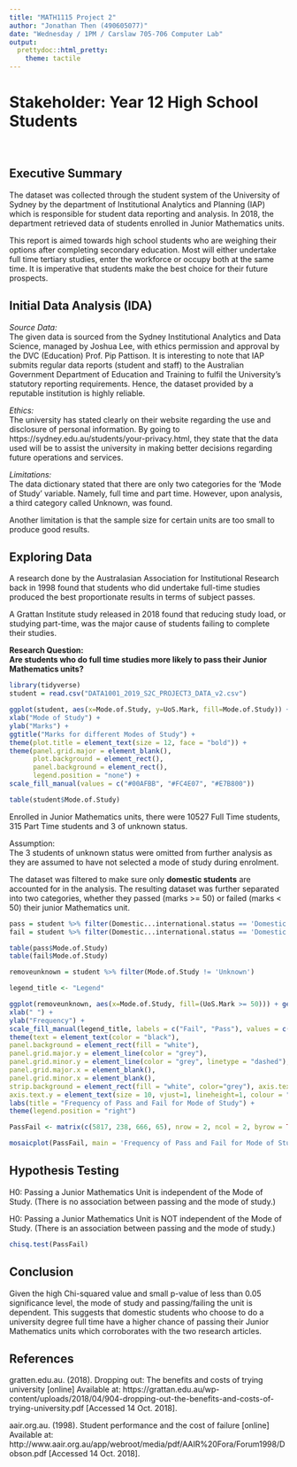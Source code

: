 ---
title: "MATH1115 Project 2"
author: "Jonathan Then (490605077)"
date: "Wednesday / 1PM / Carslaw 705-706 Computer Lab"
output: 
  prettydoc::html_pretty:
    theme: tactile
---

# Stakeholder: Year 12 High School Students

<br>

## Executive Summary
The dataset was collected through the student system of the University of Sydney by the department of Institutional Analytics and Planning (IAP) which  is responsible for student data reporting and analysis. In 2018, the department retrieved data of students enrolled in Junior Mathematics units.  

This report is aimed towards high school students who are weighing their options after completing secondary education. Most will either undertake full time tertiary studies, enter the workforce or occupy both at the same time. It is imperative that students make the best choice for their future prospects.

## Initial Data Analysis (IDA)
*Source Data:*  
The given data is sourced from the Sydney Institutional Analytics and Data Science, managed by Joshua Lee, with ethics permission and approval by the DVC (Education) Prof. Pip Pattison. It is interesting to note that IAP submits regular data reports (student and staff) to the Australian Government Department of Education and Training to fulfil the University's statutory reporting requirements. Hence, the dataset provided by a reputable institution is highly reliable.

*Ethics:*  
The university has stated clearly on their website regarding the use and disclosure of personal information. By going to https://sydney.edu.au/students/your-privacy.html, they state that the data used will be to assist the university in making better decisions regarding future operations and services.

*Limitations:*  
The data dictionary stated that there are only two categories for the 'Mode of Study' variable. Namely, full time and part time. However, upon analysis, a third category called Unknown, was found.  

Another limitation is that the sample size for certain units are too small to produce good results.

## Exploring Data  
A research done by the Australasian Association for Institutional Research back in 1998 found that students who did undertake full-time studies produced the best proportionate results in terms of subject passes.

A Grattan Institute study released in 2018 found that reducing study load, or studying part-time, was the major cause of students failing to complete their studies. 

**Research Question:  
Are students who do full time studies more likely to pass their Junior Mathematics units?**
```{r, echo=FALSE, message=FALSE, warning=FALSE}
library(tidyverse)
student = read.csv("DATA1001_2019_S2C_PROJECT3_DATA_v2.csv")
```

```{r, echo=FALSE, message=FALSE, warning=FALSE}
ggplot(student, aes(x=Mode.of.Study, y=UoS.Mark, fill=Mode.of.Study)) + geom_boxplot() +
xlab("Mode of Study") + 
ylab("Marks") + 
ggtitle("Marks for different Modes of Study") +
theme(plot.title = element_text(size = 12, face = "bold")) +
theme(panel.grid.major = element_blank(), 
      plot.background = element_rect(),
      panel.background = element_rect(), 
      legend.position = "none") + 
scale_fill_manual(values = c("#00AFBB", "#FC4E07", "#E7B800"))

table(student$Mode.of.Study)
```

Enrolled in Junior Mathematics units, there were 10527 Full Time students, 315 Part Time students and 3 of unknown status.    

Assumption:   
The 3 students of unknown status were omitted from further analysis as they are assumed to have not selected a mode of study during enrolment.

The dataset was filtered to make sure only **domestic students** are accounted for in the analysis. The resulting dataset was further separated into two categories, whether they passed (marks >= 50) or failed (marks < 50) their junior Mathematics unit.

```{r, echo=FALSE, message=FALSE, warning=FALSE}
pass = student %>% filter(Domestic...international.status == 'Domestic') %>% filter(UoS.Mark >= 50) %>% filter(Mode.of.Study != 'Unknown')
fail = student %>% filter(Domestic...international.status == 'Domestic') %>% filter(UoS.Mark < 50)

table(pass$Mode.of.Study)
table(fail$Mode.of.Study)
```

```{r, echo=FALSE, message=FALSE, warning=FALSE}
removeunknown = student %>% filter(Mode.of.Study != 'Unknown')

legend_title <- "Legend"

ggplot(removeunknown, aes(x=Mode.of.Study, fill=(UoS.Mark >= 50))) + geom_bar(colour = 'black') +
xlab(" ") + 
ylab("Frequency") + 
scale_fill_manual(legend_title, labels = c("Fail", "Pass"), values = c("#E33223", "#54DE20")) +
theme(text = element_text(color = "black"),
panel.background = element_rect(fill = "white"),
panel.grid.major.y = element_line(color = "grey"),
panel.grid.minor.y = element_line(color = "grey", linetype = "dashed"),
panel.grid.major.x = element_blank(),
panel.grid.minor.x = element_blank(),
strip.background = element_rect(fill = "white", color="grey"), axis.text.x = element_text(size = 10, face = 'bold', vjust=1, lineheight=1, colour = "black"),
axis.text.y = element_text(size = 10, vjust=1, lineheight=1, colour = "black")) +
labs(title = "Frequency of Pass and Fail for Mode of Study") +
theme(legend.position = "right")
```

```{r, echo=FALSE, message=FALSE, warning=FALSE}
PassFail <- matrix(c(5817, 238, 666, 65), nrow = 2, ncol = 2, byrow = TRUE, dimnames = list(c("Pass", "Fail"), c("Full Time", "Part Time")))

mosaicplot(PassFail, main = 'Frequency of Pass and Fail for Mode of Study', color = c('#54DE20', '#E33223'))
```

## Hypothesis Testing  
H0: Passing a Junior Mathematics Unit is independent of the Mode of Study. (There is no association between passing and the mode of study.)  

H0: Passing a Junior Mathematics Unit is NOT independent of the Mode of Study. (There is an association between passing and the mode of study.)    

```{r, echo=FALSE, message=FALSE, warning=FALSE}
chisq.test(PassFail)
```

## Conclusion
Given the high Chi-squared value and small p-value of less than 0.05 significance level, the mode of study and passing/failing the unit is dependent. This suggests that domestic students who choose to do a university degree full time have a higher chance of passing their Junior Mathematics units which corroborates with the two research articles.

## References
gratten.edu.au. (2018). Dropping out: The benefits and costs of trying university [online] Available at: https://grattan.edu.au/wp-content/uploads/2018/04/904-dropping-out-the-benefits-and-costs-of-trying-university.pdf [Accessed 14 Oct. 2018].

aair.org.au. (1998). Student performance and the cost of failure [online] Available at: http://www.aair.org.au/app/webroot/media/pdf/AAIR%20Fora/Forum1998/Dobson.pdf [Accessed 14 Oct. 2018].
